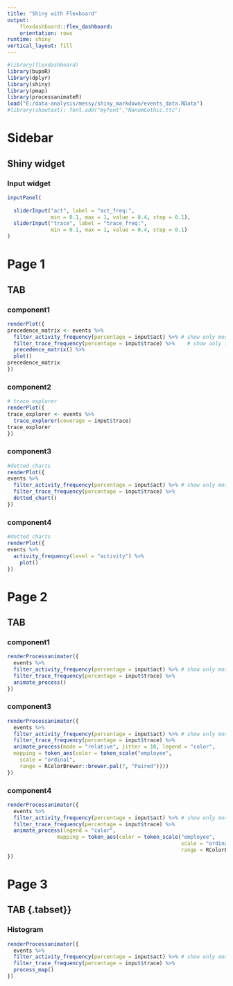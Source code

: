 ```yaml
---
title: "Shiny with Flexboard"
output: 
    flexdashboard::flex_dashboard:
    orientation: rows
runtime: shiny
vertical_layout: fill
---
```

    
```r
#library(flexdashboard)
library(bupaR)
library(dplyr)
library(shiny)
library(pmap)
library(processanimateR)
load("E:/data-analysis/messy/shiny_markdown/events_data.RData")
#library(showtext); font.add("myfont","NanumGothic.ttc")
```

Sidebar {.sidebar}
=================================================

Shiny widget {.no-title}
-------------------------------------------------
### Input widget {.no-title}
```r
inputPanel(
  
  sliderInput("act", label = "act_freq:",
              min = 0.1, max = 1, value = 0.4, step = 0.1),
  sliderInput("trace", label = "trace_freq:",
              min = 0.1, max = 1, value = 0.4, step = 0.1)  
)
```

Page 1
=========================================================== 
TAB {.tabset}
-------------------------------------------------
### component1
```r
renderPlot({
precedence_matrix <- events %>%
  filter_activity_frequency(percentage = input$act) %>% # show only most frequent activities
  filter_trace_frequency(percentage = input$trace) %>%    # show only the most frequent traces
  precedence_matrix() %>%
  plot()
precedence_matrix
})
```

### component2
```r
# trace explorer
renderPlot({
trace_explorer <- events %>%
  trace_explorer(coverage = input$trace)
trace_explorer
})
```

### component3
```r
#dotted charts
renderPlot({
events %>%
  filter_activity_frequency(percentage = input$act) %>% # show only most frequent activities
  filter_trace_frequency(percentage = input$trace) %>% 
  dotted_chart()
})
```

### component4
```r
#dotted charts
renderPlot({
events %>%
  activity_frequency(level = "activity") %>% 
    plot()
})
```

Page 2
=========================================================== 
TAB {.tabset}
-------------------------------------------------
### component1
```r
renderProcessanimater({
  events %>%
  filter_activity_frequency(percentage = input$act) %>% # show only most frequent activities
  filter_trace_frequency(percentage = input$trace) %>% 
  animate_process()
})


```

### component3
```r
renderProcessanimater({
  events %>%
  filter_activity_frequency(percentage = input$act) %>% # show only most frequent activities
  filter_trace_frequency(percentage = input$trace) %>% 
  animate_process(mode = "relative", jitter = 10, legend = "color",
  mapping = token_aes(color = token_scale("employee", 
    scale = "ordinal", 
    range = RColorBrewer::brewer.pal(7, "Paired"))))
})
```

### component4
```r
renderProcessanimater({
  events %>%
  filter_activity_frequency(percentage = input$act) %>% # show only most frequent activities
  filter_trace_frequency(percentage = input$trace) %>% 
  animate_process(legend = "color", 
                mapping = token_aes(color = token_scale("employee", 
                                                        scale = "ordinal", 
                                                        range = RColorBrewer::brewer.pal(8, "Paired"))))
})
```


Page 3
===========================================================     
TAB {.tabset}}
-------------------------------------------------
### Histogram {.no-title}
```r
renderProcessanimater({
  events %>%
  filter_activity_frequency(percentage = input$act) %>% # show only most frequent activities
  filter_trace_frequency(percentage = input$trace) %>% 
  process_map()
})



```
